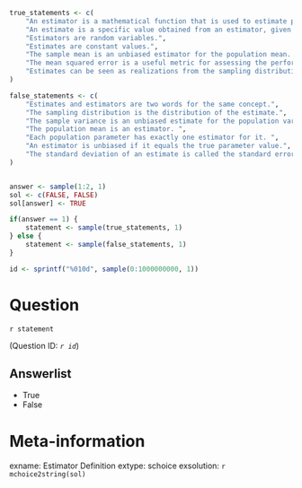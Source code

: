 ```r



true_statements <- c(
    "An estimator is a mathematical function that is used to estimate population parameters.",
    "An estimate is a specific value obtained from an estimator, given a specific sample. ",
    "Estimators are random variables.",
    "Estimates are constant values.",
    "The sample mean is an unbiased estimator for the population mean. ",
    "The mean squared error is a useful metric for assessing the performance of estimators.",
    "Estimates can be seen as realizations from the sampling distribution."
)

false_statements <- c(
    "Estimates and estimators are two words for the same concept.",
    "The sampling distribution is the distribution of the estimate.",
    "The sample variance is an unbiased estimate for the population variance.",
    "The population mean is an estimator. ",
    "Each population parameter has exactly one estimator for it. ",
    "An estimator is unbiased if it equals the true parameter value.",
    "The standard deviation of an estimate is called the standard error. "
)


answer <- sample(1:2, 1)
sol <- c(FALSE, FALSE)
sol[answer] <- TRUE

if(answer == 1) {
    statement <- sample(true_statements, 1)
} else {
    statement <- sample(false_statements, 1)
}

id <- sprintf("%010d", sample(0:1000000000, 1))

```

Question
========
`r statement`

(Question ID: *`r id`*)

Answerlist
----------
* True
* False

Meta-information
================
exname: Estimator Definition 
extype: schoice
exsolution: `r mchoice2string(sol)`